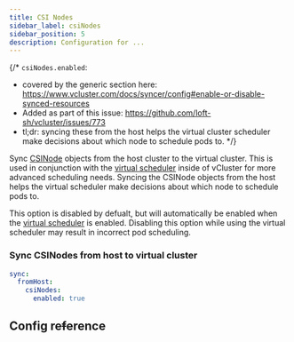 ```yaml
---
title: CSI Nodes
sidebar_label: csiNodes
sidebar_position: 5
description: Configuration for ...
---
```



{/*
`csiNodes.enabled`:
- covered by the generic section here: https://www.vcluster.com/docs/syncer/config#enable-or-disable-synced-resources
- Added as part of this issue: https://github.com/loft-sh/vcluster/issues/773
- tl;dr: syncing these from the host helps the virtual cluster scheduler make decisions about which node to schedule pods to.
*/}

Sync [CSINode](https://kubernetes.io/docs/reference/kubernetes-api/config-and-storage-resources/csi-node-v1/) objects from the host cluster to the virtual cluster. This is used in conjunction with the [virtual scheduler](/vcluster-yaml/control-plane/deployment/advanced/virtual-scheduler) inside of vCluster for more advanced scheduling needs. Syncing the CSINode objects from the host helps the virtual scheduler make decisions about which node to schedule pods to.

This option is disabled by defualt, but will automatically be enabled when the [virtual scheduler](/vcluster-yaml/control-plane/deployment/advanced/virtual-scheduler) is enabled. Disabling this option while using the virtual scheduler may result in incorrect pod scheduling.

### Sync CSINodes from host to virtual cluster
```YAML
sync:
  fromHost:
    csiNodes:
      enabled: true
```

## Config re~~f~~erence

<EnableSwitch/>